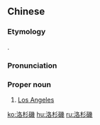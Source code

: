 {{also|洛杉矶}}
==Chinese==
{{zh-forms|s=洛杉矶|gloss=-}}

===Etymology===
{{bor|zh|en|Los Angeles}}.

===Pronunciation===
{{zh-pron
|m=Luòshānjī
|c=lok6 caam3 gei1,lok3 caam3 gei1
|mn=Lo̍k-sam-ki
|cat=pn
}}

===Proper noun===
{{zh-proper noun}}

# [[Los Angeles]]

{{zh-cat|Cities}}

[[ko:洛杉磯]]
[[hu:洛杉磯]]
[[ru:洛杉磯]]